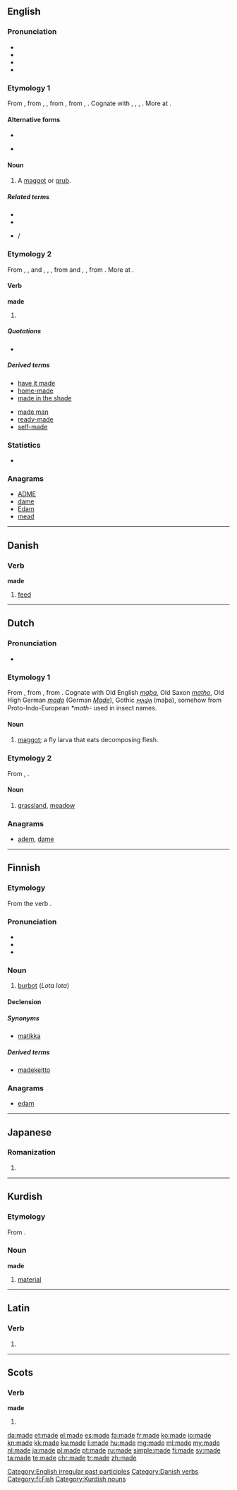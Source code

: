 {{also|Made}}
==English==
{{wikipedia}}

===Pronunciation===
* {{IPA|/meɪ̯d/}}
* {{audio|en-us-made.ogg|Audio (US)}}
* {{rhymes|eɪd}}
* {{homophones|lang=en|maid}}

===Etymology 1===
From {{etyl|enm|en}} {{term|mathe|lang=enm}}, from {{etyl|ang|en}} {{term|maþu|lang=ang}}, {{term|maþa||maggot, worm, grub|lang=ang}}, from {{etyl|gem-pro|en}} {{term/t|gem-pro|*maþô||maggot}}, from {{etyl|ine-pro|en}} {{term/t|ine-pro|*mot-}}, {{term/t|ine-pro|*mat-||worm, grub, caterpillar, moth}}. Cognate with {{etyl|sco|-}} {{term|mathe|lang=sco}}, {{term|maithe||maggot|lang=sco}}, {{etyl|nl|-}} {{term|made||maggot|lang=nl}}, {{etyl|de|-}} {{term|Made||maggot|lang=de}}. More at {{l|en|maggot}}.

====Alternative forms====
* {{l|en|mad}}
* {{l|en|mathe}} {{qualifier|Scotland}}

====Noun====
{{en-noun}}

# {{context|UK|_|dialectal|or|obsolete|lang=en}} A [[maggot]] or [[grub]].

=====Related terms=====
* {{l|en|maddock}}
* {{l|en|maggot}}
* {{l|en|mauk}}/{{l|en|mawk}}

===Etymology 2===
From {{etyl|enm|en}} {{term|made|lang=enm}}, {{term|makede|lang=enm}}, {{term|makode|pos=preterite|lang=enm}} and {{term|maad|lang=enm}}, {{term|mad|lang=enm}}, {{term|maked|pos=past participle|lang=enm}}, from {{etyl|ang|en}} {{term|macode|pos=first and third person preterite|lang=ang}} and {{term|macod|lang=ang}}, {{term|ġemacod|pos=past participle|lang=ang}}, from {{term|macian||to make|lang=ang}}. More at {{l|en|make}}.

====Verb====
'''made'''

# {{en-past of|make}}

=====Quotations=====
* {{seeCites}}

=====Derived terms=====
{{rel-top|Terms derived from ''made''}}
* [[have it made]]
* [[home-made]]
* [[made in the shade]]
{{rel-mid}}
* [[made man]]
* [[ready-made]]
* [[self-made]]
{{rel-bottom}}

===Statistics===
* {{rank|A|should|can|82|made|did|such|great}}

===Anagrams===
* [[ADME#English|ADME]]
* [[dame#English|dame]]
* [[Edam#English|Edam]]
* [[mead#English|mead]]

[[Category:English irregular past participles]]

----

==Danish==

===Verb===
'''made'''

# [[feed]]

[[Category:Danish verbs]]

----

==Dutch==

===Pronunciation===
* {{IPA|/ˈmadə/|lang=nl}}

===Etymology 1===
From {{etyl|dum|nl}} {{term|made|lang=dum}}, from {{etyl|odt|nl}} {{term/t|odt|*matho}}, from {{etyl|gem-pro|nl}} {{term/t|gem-pro|*maþô}}.
Cognate with Old English ''[[maþa]]'', Old Saxon ''[[matho]]'', Old High German ''[[mado]]'' (German ''[[Made]]''), Gothic ''[[𐌼𐌰𐌸𐌰]]'' (maþa), somehow from Proto-Indo-European ''*math-'' used in insect names.

====Noun====
{{nl-noun|f|-en|maadje}}

# [[maggot]]; a fly larva that eats decomposing flesh.

===Etymology 2===
From {{etyl|gem-pro|nl}} {{term/t|gem-pro|*maþwō}}, {{term/t|gem-pro|*mēþwō}}.

====Noun====
{{nl-noun|f|-en|maadje}}

# {{context|archaic|lang=nl}} [[grassland]], [[meadow]]

===Anagrams===
* [[adem#Dutch|adem]], [[dame#Dutch|dame]]

----

==Finnish==

===Etymology===
From the verb {{term|mataa}}.

===Pronunciation===
* {{IPA|/ˈmɑde(ʔ)/|lang=fi}}
* {{rhymes|ɑde|lang=fi}}
* {{hyphenation|ma|de|lang=fi}}

===Noun===
{{wikipedia|lang=fi}}
{{fi-noun}}

# [[burbot]] (''Lota lota'')

====Declension====
{{fi-decl-hame|ma|d|t}}

=====Synonyms=====
* [[matikka]]

=====Derived terms=====
* [[madekeitto]]

===Anagrams===
* [[edam#Finnish|edam]]

[[Category:fi:Fish]]

----

==Japanese==

===Romanization===
{{ja-romaji}}

# {{ja-romanization of|まで}}

----

==Kurdish==

===Etymology===
From {{etyl|ar|ku}}.

===Noun===
'''made'''

# [[material]]

[[Category:Kurdish nouns]]

----

==Latin==

===Verb===
{{la-verb-form|madē}}

# {{conjugation of|madeō||2|s|pres|act|imp|lang=la}}

----

==Scots==

===Verb===
'''made'''

# {{sco-past of|mak}}

[[da:made]]
[[et:made]]
[[el:made]]
[[es:made]]
[[fa:made]]
[[fr:made]]
[[ko:made]]
[[io:made]]
[[kn:made]]
[[kk:made]]
[[ku:made]]
[[li:made]]
[[hu:made]]
[[mg:made]]
[[ml:made]]
[[my:made]]
[[nl:made]]
[[ja:made]]
[[pl:made]]
[[pt:made]]
[[ru:made]]
[[simple:made]]
[[fi:made]]
[[sv:made]]
[[ta:made]]
[[te:made]]
[[chr:made]]
[[tr:made]]
[[zh:made]]